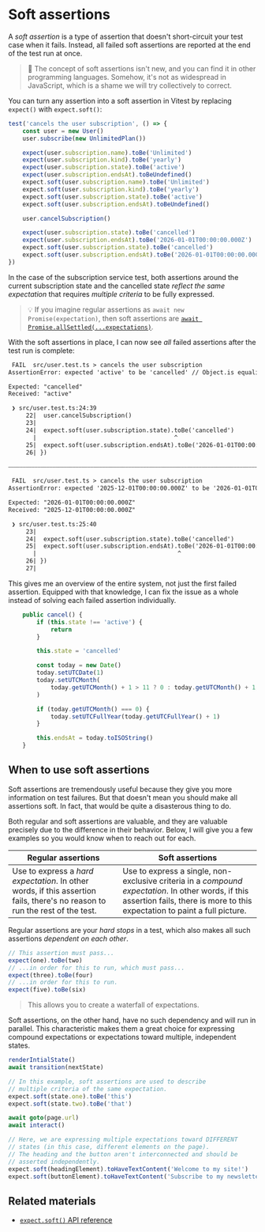 # Soft assertions

A _soft assertion_ is a type of assertion that doesn't short-circuit your test case when it fails. Instead, all failed soft assertions are reported at the end of the test run at once.

> 🦉 The concept of soft assertions isn't new, and you can find it in other programming languages. Somehow, it's not as widespread in JavaScript, which is a shame we will try collectively to correct.

You can turn any assertion into a soft assertion in Vitest by replacing `expect()` with `expect.soft()`:

```ts filename=src/user.test.ts remove=5-8,16-17 add=9-12,18-19
test('cancels the user subscription', () => {
	const user = new User()
	user.subscribe(new UnlimitedPlan())

	expect(user.subscription.name).toBe('Unlimited')
	expect(user.subscription.kind).toBe('yearly')
	expect(user.subscription.state).toBe('active')
	expect(user.subscription.endsAt).toBeUndefined()
	expect.soft(user.subscription.name).toBe('Unlimited')
	expect.soft(user.subscription.kind).toBe('yearly')
	expect.soft(user.subscription.state).toBe('active')
	expect.soft(user.subscription.endsAt).toBeUndefined()

	user.cancelSubscription()

	expect(user.subscription.state).toBe('cancelled')
	expect(user.subscription.endsAt).toBe('2026-01-01T00:00:00.000Z')
	expect.soft(user.subscription.state).toBe('cancelled')
	expect.soft(user.subscription.endsAt).toBe('2026-01-01T00:00:00.000Z')
})
```

In the case of the subscription service test, both assertions around the current subscription state and the cancelled state _reflect the same expectation_ that requires _multiple criteria_ to be fully expressed.

> 💡 If you imagine regular assertions as `await new Promise(expectation)`, then soft assertions are [`await Promise.allSettled(...expectations)`](https://developer.mozilla.org/en-US/docs/Web/JavaScript/Reference/Global_Objects/Promise/allSettled).

With the soft assertions in place, I can now see _all_ failed assertions after the test run is complete:

```txt nocopy highlight=4-13,20-29
 FAIL  src/user.test.ts > cancels the user subscription
AssertionError: expected 'active' to be 'cancelled' // Object.is equality

Expected: "cancelled"
Received: "active"

 ❯ src/user.test.ts:24:39
     22|  user.cancelSubscription()
     23|
     24|  expect.soft(user.subscription.state).toBe('cancelled')
       |                                       ^
     25|  expect.soft(user.subscription.endsAt).toBe('2026-01-01T00:00:00.000Z')
     26| })

⎯⎯⎯⎯⎯⎯⎯⎯⎯⎯⎯⎯⎯⎯⎯⎯⎯⎯⎯⎯⎯⎯⎯⎯⎯⎯⎯⎯⎯⎯⎯⎯⎯⎯⎯⎯⎯⎯⎯⎯⎯⎯⎯⎯⎯⎯⎯⎯⎯⎯⎯⎯⎯⎯⎯⎯⎯⎯⎯⎯⎯⎯⎯⎯⎯⎯⎯⎯⎯⎯⎯⎯⎯⎯⎯⎯⎯⎯⎯⎯⎯⎯⎯⎯⎯⎯⎯⎯⎯⎯⎯⎯⎯⎯⎯⎯⎯⎯⎯⎯⎯⎯⎯⎯⎯⎯⎯⎯⎯⎯[1/2]⎯

 FAIL  src/user.test.ts > cancels the user subscription
AssertionError: expected '2025-12-01T00:00:00.000Z' to be '2026-01-01T00:00:00.000Z' // Object.is equality

Expected: "2026-01-01T00:00:00.000Z"
Received: "2025-12-01T00:00:00.000Z"

 ❯ src/user.test.ts:25:40
     23|
     24|  expect.soft(user.subscription.state).toBe('cancelled')
     25|  expect.soft(user.subscription.endsAt).toBe('2026-01-01T00:00:00.000Z')
       |                                        ^
     26| })
     27|
```

This gives me an overview of the entire system, not just the first failed assertion. Equipped with that knowledge, I can fix the issue as a whole instead of solving each failed assertion individually.

```ts filename=src/plans.ts add=6,10-12
	public cancel() {
		if (this.state !== 'active') {
			return
		}

		this.state = 'cancelled'

		const today = new Date()
		today.setUTCDate(1)
		today.setUTCMonth(
			today.getUTCMonth() + 1 > 11 ? 0 : today.getUTCMonth() + 1,
		)

		if (today.getUTCMonth() === 0) {
			today.setUTCFullYear(today.getUTCFullYear() + 1)
		}

		this.endsAt = today.toISOString()
	}
```

## When to use soft assertions

Soft assertions are tremendously useful because they give you more information on test failures. But that doesn't mean you should make all assertions soft. In fact, that would be quite a disasterous thing to do.

Both regular and soft assertions are valuable, and they are valuable precisely due to the difference in their behavior. Below, I will give you a few examples so you would know when to reach out for each.

| Regular assertions                                                                                                           | Soft assertions                                                                                                                                                                  |
| ---------------------------------------------------------------------------------------------------------------------------- | -------------------------------------------------------------------------------------------------------------------------------------------------------------------------------- |
| Use to express a _hard expectation_. In other words, if this assertion fails, there's no reason to run the rest of the test. | Use to express a single, non-exclusive criteria in a _compound expectation_. In other words, if this assertion fails, there is more to this expectation to paint a full picture. |

Regular assertions are your _hard stops_ in a test, which also makes all such assertions _dependent on each other_.

```ts nonumber nocopy
// This assertion must pass...
expect(one).toBe(two)
// ...in order for this to run, which must pass...
expect(three).toBe(four)
// ...in order for this to run.
expect(five).toBe(six)
```

> This allows you to create a waterfall of expectations.

Soft assertions, on the other hand, have no such dependency and will run in parallel. This characteristic makes them a great choice for expressing compound expectations or expectations toward multiple, independent states.

```ts nonumber nocopy
renderIntialState()
await transition(nextState)

// In this example, soft assertions are used to describe
// multiple criteria of the same expectation.
expect.soft(state.one).toBe('this')
expect.soft(state.two).toBe('that')
```

```ts nonumber nocopy
await goto(page.url)
await interact()

// Here, we are expressing multiple expectations toward DIFFERENT
// states (in this case, different elements on the page).
// The heading and the button aren't interconnected and should be
// asserted independently.
expect.soft(headingElement).toHaveTextContent('Welcome to my site!')
expect.soft(buttonElement).toHaveTextContent('Subscribe to my newsletter')
```

## Related materials

- [`expect.soft()` API reference](https://vitest.dev/api/expect.html#soft)
